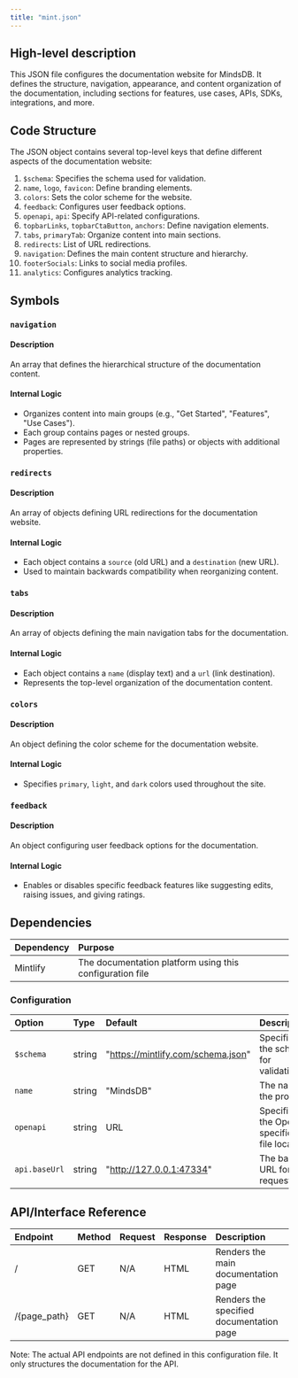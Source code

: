 ```yaml
---
title: "mint.json"
---
```


## High-level description

This JSON file configures the documentation website for MindsDB. It defines the structure, navigation, appearance, and content organization of the documentation, including sections for features, use cases, APIs, SDKs, integrations, and more.

## Code Structure

The JSON object contains several top-level keys that define different aspects of the documentation website:

1. `$schema`: Specifies the schema used for validation.
2. `name`, `logo`, `favicon`: Define branding elements.
3. `colors`: Sets the color scheme for the website.
4. `feedback`: Configures user feedback options.
5. `openapi`, `api`: Specify API-related configurations.
6. `topbarLinks`, `topbarCtaButton`, `anchors`: Define navigation elements.
7. `tabs`, `primaryTab`: Organize content into main sections.
8. `redirects`: List of URL redirections.
9. `navigation`: Defines the main content structure and hierarchy.
10. `footerSocials`: Links to social media profiles.
11. `analytics`: Configures analytics tracking.

## Symbols

### `navigation`
#### Description
An array that defines the hierarchical structure of the documentation content.

#### Internal Logic
- Organizes content into main groups (e.g., "Get Started", "Features", "Use Cases").
- Each group contains pages or nested groups.
- Pages are represented by strings (file paths) or objects with additional properties.

### `redirects`
#### Description
An array of objects defining URL redirections for the documentation website.

#### Internal Logic
- Each object contains a `source` (old URL) and a `destination` (new URL).
- Used to maintain backwards compatibility when reorganizing content.

### `tabs`
#### Description
An array of objects defining the main navigation tabs for the documentation.

#### Internal Logic
- Each object contains a `name` (display text) and a `url` (link destination).
- Represents the top-level organization of the documentation content.

### `colors`
#### Description
An object defining the color scheme for the documentation website.

#### Internal Logic
- Specifies `primary`, `light`, and `dark` colors used throughout the site.

### `feedback`
#### Description
An object configuring user feedback options for the documentation.

#### Internal Logic
- Enables or disables specific feedback features like suggesting edits, raising issues, and giving ratings.

## Dependencies
| Dependency | Purpose |
|:-----------|:--------|
| Mintlify | The documentation platform using this configuration file |

### Configuration
| Option | Type | Default | Description |
|:-------|:-----|:--------|:------------|
| `$schema` | string | "https://mintlify.com/schema.json" | Specifies the schema for validation |
| `name` | string | "MindsDB" | The name of the project |
| `openapi` | string | URL | Specifies the OpenAPI specification file location |
| `api.baseUrl` | string | "http://127.0.0.1:47334" | The base URL for API requests |

## API/Interface Reference
| Endpoint | Method | Request | Response | Description |
|:---------|:-------|:--------|:---------|:------------|
| / | GET | N/A | HTML | Renders the main documentation page |
| /{page_path} | GET | N/A | HTML | Renders the specified documentation page |

Note: The actual API endpoints are not defined in this configuration file. It only structures the documentation for the API.
